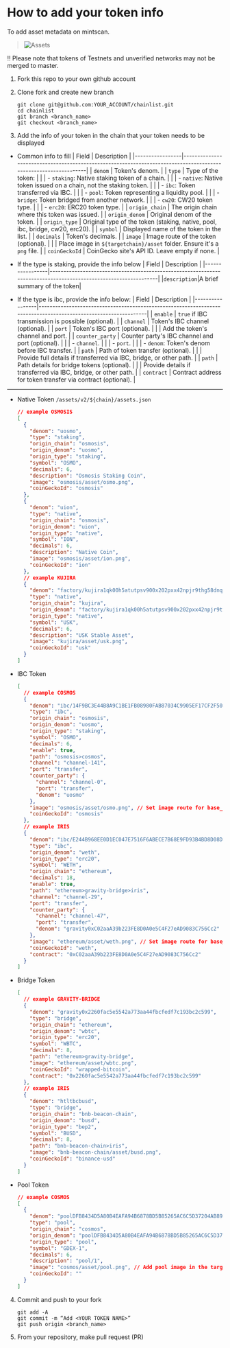 # How to add your token info

To add asset metadata on mintscan.

> ![Assets](/img/mintscan/mintscan-asset.png)

‼️ Please note that tokens of Testnets and unverified networks may not be merged to master.

1. Fork this repo to your own github account
2. Clone fork and create new branch

   ```shell
   git clone git@github.com:YOUR_ACCOUNT/chainlist.git
   cd chainlist
   git branch <branch_name>
   git checkout <branch_name>
   ```

3. Add the info of your token in the chain that your token needs to be displayed

- Common info to fill
  | Field | Description |
  |-----------------|-----------------------------------------------------------------------------------------------------------------|
  | `denom` | Token's denom. |
  | `type` | Type of the token: |
  | | - `staking`: Native staking token of a chain. |
  | | - `native`: Native token issued on a chain, not the staking token. |
  | | - `ibc`: Token transferred via IBC. |
  | | - `pool`: Token representing a liquidity pool. |
  | | - `bridge`: Token bridged from another network. |
  | | - `cw20`: CW20 token type. |
  | | - `erc20`: ERC20 token type. |
  | `origin_chain` | The origin chain where this token was issued. |
  | `origin_denom` | Original denom of the token. |
  | `origin_type` | Original type of the token (staking, native, pool, ibc, bridge, cw20, erc20). |
  | `symbol` | Displayed name of the token in the list. |
  | `decimals` | Token's decimals. |
  | `image` | Image route of the token (optional). |
  | | Place image in `${targetchain}/asset` folder. Ensure it's a `png` file. |
  | `coinGeckoId` | CoinGecko site's API ID. Leave empty if none. |

- If the type is staking, provide the info below
  | Field | Description |
  |-----------------|-----------------------------------------------------------------------------------------------------------------|
  |`description`|A brief summary of the token|

- If the type is ibc, provide the info below:
  | Field | Description |
  |-----------------|-----------------------------------------------------------------------------------------------------------------|
  | `enable` | `true` if IBC transmission is possible (optional). |
  | `channel` | Token's IBC channel (optional). |
  | `port` | Token's IBC port (optional). |
  | | Add the token's channel and port. |
  | `counter_party` | Counter party's IBC channel and port (optional). |
  | | - `channel`. |
  | | - `port`. |
  | | - `denom`: Token's denom before IBC transfer. |
  | `path` | Path of token transfer (optional). |
  | | Provide full details if transferred via IBC, bridge, or other path. |
  | `path` | Path details for bridge tokens (optional). |
  | | Provide details if transferred via IBC, bridge, or other path. |
  | `contract` | Contract address for token transfer via contract (optional). |

---

- Native Token
  `/assets/v2/${chain}/assets.json`

  ```json
  // example OSMOSIS
  [
    {
      "denom": "uosmo",
      "type": "staking",
      "origin_chain": "osmosis",
      "origin_denom": "uosmo",
      "origin_type": "staking",
      "symbol": "OSMO",
      "decimals": 6,
      "description": "Osmosis Staking Coin",
      "image": "osmosis/asset/osmo.png",
      "coinGeckoId": "osmosis"
    },
    {
      "denom": "uion",
      "type": "native",
      "origin_chain": "osmosis",
      "origin_denom": "uion",
      "origin_type": "native",
      "symbol": "ION",
      "decimals": 6,
      "description": "Native Coin",
      "image": "osmosis/asset/ion.png",
      "coinGeckoId": "ion"
    },
    // example KUJIRA
    {
      "denom": "factory/kujira1qk00h5atutpsv900x202pxx42npjr9thg58dnqpa72f2p7m2luase444a7/uusk",
      "type": "native",
      "origin_chain": "kujira",
      "origin_denom": "factory/kujira1qk00h5atutpsv900x202pxx42npjr9thg58dnqpa72f2p7m2luase444a7/uusk",
      "origin_type": "native",
      "symbol": "USK",
      "decimals": 6,
      "description": "USK Stable Asset",
      "image": "kujira/asset/usk.png",
      "coinGeckoId": "usk"
    }
  ]
  ```

- IBC Token

  ```json
  [
    // example COSMOS
    {
      "denom": "ibc/14F9BC3E44B8A9C1BE1FB08980FAB87034C9905EF17CF2F5008FC085218811CC",
      "type": "ibc",
      "origin_chain": "osmosis",
      "origin_denom": "uosmo",
      "origin_type": "staking",
      "symbol": "OSMO",
      "decimals": 6,
      "enable": true,
      "path": "osmosis>cosmos",
      "channel": "channel-141",
      "port": "transfer",
      "counter_party": {
        "channel": "channel-0",
        "port": "transfer",
        "denom": "uosmo"
      },
      "image": "osmosis/asset/osmo.png", // Set image route for base_denom
      "coinGeckoId": "osmosis"
    },
    // example IRIS
    {
      "denom": "ibc/E244B968EE0D1EC047E7516F6ABECE7B68E9FD93B4BD8D08D13642247416BB17",
      "type": "ibc",
      "origin_denom": "weth",
      "origin_type": "erc20",
      "symbol": "WETH",
      "origin_chain": "ethereum",
      "decimals": 18,
      "enable": true,
      "path": "ethereum>gravity-bridge>iris",
      "channel": "channel-29",
      "port": "transfer",
      "counter_party": {
        "channel": "channel-47",
        "port": "transfer",
        "denom": "gravity0xC02aaA39b223FE8D0A0e5C4F27eAD9083C756Cc2"
      },
      "image": "ethereum/asset/weth.png", // Set image route for base_denom
      "coinGeckoId": "weth",
      "contract": "0xC02aaA39b223FE8D0A0e5C4F27eAD9083C756Cc2"
    }
  ]
  ```

- Bridge Token

  ```json
  [
    // example GRAVITY-BRIDGE
    {
      "denom": "gravity0x2260fac5e5542a773aa44fbcfedf7c193bc2c599",
      "type": "bridge",
      "origin_chain": "ethereum",
      "origin_denom": "wbtc",
      "origin_type": "erc20",
      "symbol": "WBTC",
      "decimals": 8,
      "path": "ethereum>gravity-bridge",
      "image": "ethereum/asset/wbtc.png",
      "coinGeckoId": "wrapped-bitcoin",
      "contract": "0x2260fac5e5542a773aa44fbcfedf7c193bc2c599"
    },
    // example IRIS
    {
      "denom": "htltbcbusd",
      "type": "bridge",
      "origin_chain": "bnb-beacon-chain",
      "origin_denom": "busd",
      "origin_type": "bep2",
      "symbol": "BUSD",
      "decimals": 8,
      "path": "bnb-beacon-chain>iris",
      "image": "bnb-beacon-chain/asset/busd.png",
      "coinGeckoId": "binance-usd"
    }
  ]
  ```

- Pool Token

  ```json
  // example COSMOS
  [
    {
      "denom": "poolDFB8434D5A80B4EAFA94B6878BD5B85265AC6C5D37204AB899B1C3C52543DA7E",
      "type": "pool",
      "origin_chain": "cosmos",
      "origin_denom": "poolDFB8434D5A80B4EAFA94B6878BD5B85265AC6C5D37204AB899B1C3C52543DA7E",
      "origin_type": "pool",
      "symbol": "GDEX-1",
      "decimals": 6,
      "description": "pool/1",
      "image": "cosmos/asset/pool.png", // Add pool image in the target chain’s folder
      "coinGeckoId": ""
    }
  ]
  ```

4. Commit and push to your fork

   ```shell
   git add -A
   git commit -m “Add <YOUR TOKEN NAME>”
   git push origin <branch_name>
   ```

5. From your repository, make pull request (PR)
